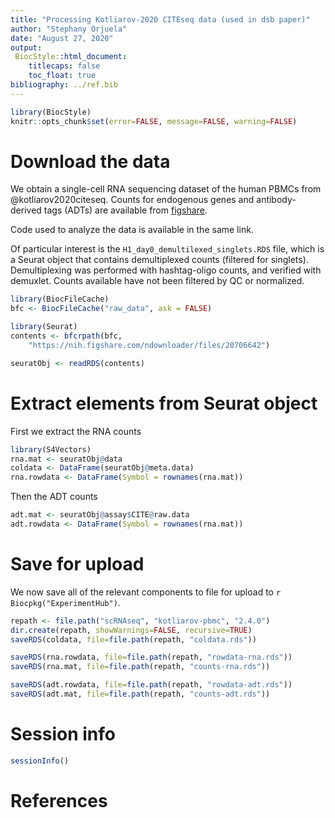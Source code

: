 ```yaml
---
title: "Processing Kotliarov-2020 CITEseq data (used in dsb paper)"
author: "Stephany Orjuela"
date: "August 27, 2020"
output: 
 BiocStyle::html_document:
    titlecaps: false
    toc_float: true
bibliography: ../ref.bib
---
```


```r
library(BiocStyle)
knitr::opts_chunk$set(error=FALSE, message=FALSE, warning=FALSE)
```

# Download the data

We obtain a single-cell RNA sequencing dataset of the human PBMCs from @kotliarov2020citeseq.
Counts for endogenous genes and antibody-derived tags (ADTs) are available from [figshare](https://nih.figshare.com/collections/Data_and_software_code_repository_for_Broad_immune_activation_underlies_shared_set_point_signatures_for_vaccine_responsiveness_in_healthy_individuals_and_disease_activity_in_patients_with_lupus_Kotliarov_Y_Sparks_R_et_al_Nat_Med_DOI_https_d/4753772).

Code used to analyze the data is available in the same link.

Of particular interest is the `H1_day0_demultilexed_singlets.RDS` file, which is a Seurat object that contains demultiplexed counts (filtered for singlets). Demultiplexing was performed with hashtag-oligo counts, and verified with demuxlet. Counts available have not been filtered by QC or normalized.

```r
library(BiocFileCache)
bfc <- BiocFileCache("raw_data", ask = FALSE)

library(Seurat)
contents <- bfcrpath(bfc,
    "https://nih.figshare.com/ndownloader/files/20706642")

seuratObj <- readRDS(contents)
```

# Extract elements from Seurat object

First we extract the RNA counts
```r
library(S4Vectors)
rna.mat <- seuratObj@data
coldata <- DataFrame(seuratObj@meta.data)
rna.rowdata <- DataFrame(Symbol = rownames(rna.mat))

```

Then the ADT counts
```r
adt.mat <- seuratObj@assay$CITE@raw.data
adt.rowdata <- DataFrame(Symbol = rownames(rna.mat))
```


# Save for upload
 
We now save all of the relevant components to file for upload to `r Biocpkg("ExperimentHub")`.

```r
repath <- file.path("scRNAseq", "kotliarov-pbmc", "2.4.0")
dir.create(repath, showWarnings=FALSE, recursive=TRUE)
saveRDS(coldata, file=file.path(repath, "coldata.rds"))

saveRDS(rna.rowdata, file=file.path(repath, "rowdata-rna.rds"))
saveRDS(rna.mat, file=file.path(repath, "counts-rna.rds"))

saveRDS(adt.rowdata, file=file.path(repath, "rowdata-adt.rds"))
saveRDS(adt.mat, file=file.path(repath, "counts-adt.rds"))
```

# Session info

```r
sessionInfo()
```

# References
